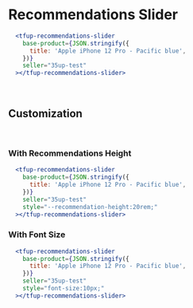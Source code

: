

# Recommendations Slider

<Story id="recommendations-slider--default" />

```jsx
  <tfup-recommendations-slider
    base-product={JSON.stringify({
      title: 'Apple iPhone 12 Pro - Pacific blue',
    })}
    seller="35up-test"
  ></tfup-recommendations-slider>
```

<br/>

## Customization

<br/>

### With Recommendations Height

<Story id="recommendations-slider--with-recommendations-height" />

```jsx
  <tfup-recommendations-slider
    base-product={JSON.stringify({
      title: 'Apple iPhone 12 Pro - Pacific blue',
    })}
    seller="35up-test"
    style="--recommendation-height:20rem;"
  ></tfup-recommendations-slider>
```

### With Font Size

<Story id="recommendations-slider--with-font-size" />

```jsx
  <tfup-recommendations-slider
    base-product={JSON.stringify({
      title: 'Apple iPhone 12 Pro - Pacific blue',
    })}
    seller="35up-test"
    style="font-size:10px;"
  ></tfup-recommendations-slider>
```
